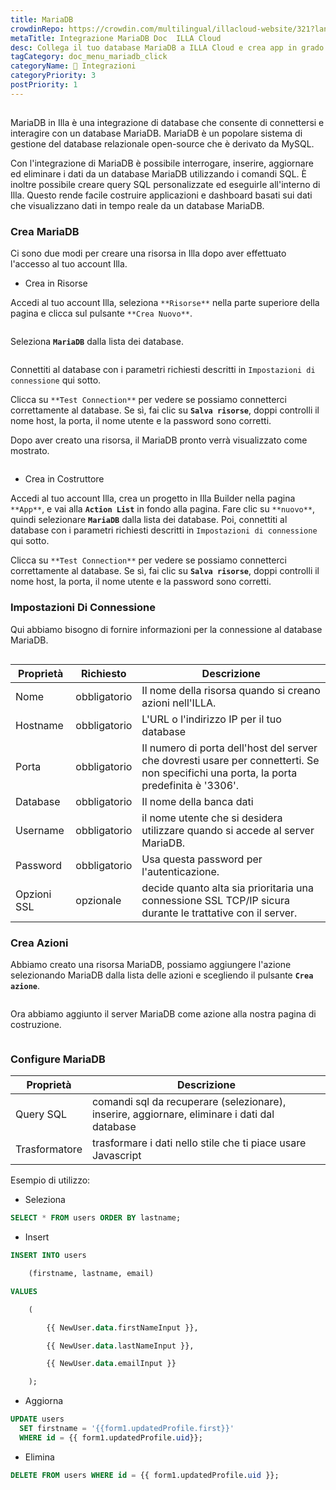 ```yaml
---
title: MariaDB
crowdinRepo: https://crowdin.com/multilingual/illacloud-website/321?languages=it&filter=basic&value=0
metaTitle: Integrazione MariaDB Doc  ILLA Cloud
desc: Collega il tuo database MariaDB a ILLA Cloud e crea app in grado di interrogare, manipolare e visualizzare dati. Leggi questa guida per imparare come.
tagCategory: doc_menu_mariadb_click
categoryName: 🔨 Integrazioni
categoryPriority: 3
postPriority: 1
---
```


## <h2 hidden>Cos'è MariaDB?</h2>

MariaDB in Illa è una integrazione di database che consente di connettersi e interagire con un database MariaDB. MariaDB è un popolare sistema di gestione del database relazionale open-source che è derivato da MySQL.

Con l'integrazione di MariaDB è possibile interrogare, inserire, aggiornare ed eliminare i dati da un database MariaDB utilizzando i comandi SQL. È inoltre possibile creare query SQL personalizzate ed eseguirle all'interno di Illa. Questo rende facile costruire applicazioni e dashboard basati sui dati che visualizzano dati in tempo reale da un database MariaDB.

### Crea MariaDB

Ci sono due modi per creare una risorsa in Illa dopo aver effettuato l'accesso al tuo account Illa. 

-   Crea in Risorse

Accedi al tuo account Illa, seleziona `**Risorse**` nella parte superiore della pagina e clicca sul pulsante `**Crea Nuovo**`. 

<img src='https://cdn.illacloud.com/official-website/img/docs/external_resource.png' alt='' />

Seleziona **`MariaDB`** dalla lista dei database.

<img src='https://cdn.illacloud.com/official-website/img/docs/action_list.png' alt='' />

Connettiti al database con i parametri richiesti descritti in `Impostazioni di connessione` qui sotto. 

Clicca su `**Test Connection**` per vedere se possiamo connetterci correttamente al database. Se sì, fai clic su **`Salva risorse`**, doppi controlli il nome host, la porta, il nome utente e la password sono corretti.

Dopo aver creato una risorsa, il MariaDB pronto verrà visualizzato come mostrato.

<img src='https://cdn.illacloud.com/official-website/img/docs/maria_ex_ready.png' alt='' />

-   Crea in Costruttore

Accedi al tuo account Illa, crea un progetto in Illa Builder nella pagina `**App**`, e vai alla **`Action List`** in fondo alla pagina. Fare clic su `**nuovo**`, quindi selezionare **`MariaDB`** dalla lista dei database. Poi, connettiti al database con i parametri richiesti descritti in `Impostazioni di connessione` qui sotto.

Clicca su `**Test Connection**` per vedere se possiamo connetterci correttamente al database. Se sì, fai clic su **`Salva risorse`**, doppi controlli il nome host, la porta, il nome utente e la password sono corretti.

### Impostazioni Di Connessione

Qui abbiamo bisogno di fornire informazioni per la connessione al database MariaDB.

<img src='https://cdn.illacloud.com/official-website/img/docs/maria_config.png' alt='' />

| Proprietà   | Richiesto     | Descrizione                                                                                                                             |
| ----------- | ------------- | --------------------------------------------------------------------------------------------------------------------------------------- |
| Nome        | obbligatorio  | Il nome della risorsa quando si creano azioni nell'ILLA.                                                                                |
| Hostname    | obbligatorio  | L'URL o l'indirizzo IP per il tuo database                                                                                              |
| Porta       | obbligatorio  | Il numero di porta dell'host del server che dovresti usare per connetterti. Se non specifichi una porta, la porta predefinita è '3306'. |
| Database    | obbligatorio  | Il nome della banca dati                                                                                                                |
| Username    | obbligatorio  | il nome utente che si desidera utilizzare quando si accede al server MariaDB.                                                           |
| Password    | obbligatorio  | Usa questa password per l'autenticazione.                                                                                               |
| Opzioni SSL | opzionale     | decide quanto alta sia prioritaria una connessione SSL TCP/IP sicura durante le trattative con il server.                               |

### Crea Azioni

Abbiamo creato una risorsa MariaDB, possiamo aggiungere l'azione selezionando MariaDB dalla lista delle azioni e scegliendo il pulsante **`Crea azione`**.

<img src='https://cdn.illacloud.com/official-website/img/docs/maria_resource_list.png' alt='' />

 Ora abbiamo aggiunto il server MariaDB come azione alla nostra pagina di costruzione.

<img src='https://cdn.illacloud.com/official-website/img/docs/maria.png' alt='' />

### Configure MariaDB

| Proprietà     | Descrizione                                                                                  |
| ------------- | -------------------------------------------------------------------------------------------- |
| Query SQL     | comandi sql da recuperare (selezionare), inserire, aggiornare, eliminare i dati dal database |
| Trasformatore | trasformare i dati nello stile che ti piace usare Javascript                                 |

Esempio di utilizzo:

-   Seleziona

```sql
SELECT * FROM users ORDER BY lastname;
```

-   Insert

```sql
INSERT INTO users

	(firstname, lastname, email)

VALUES

	(

		{{ NewUser.data.firstNameInput }},

		{{ NewUser.data.lastNameInput }},

		{{ NewUser.data.emailInput }}

	);
```

-   Aggiorna

```sql
UPDATE users
  SET firstname = '{{form1.updatedProfile.first}}'
  WHERE id = {{ form1.updatedProfile.uid}};
```

-   Elimina

```sql
DELETE FROM users WHERE id = {{ form1.updatedProfile.uid }};
```
